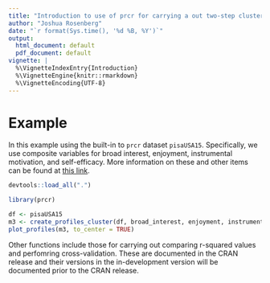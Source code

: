 ```yaml
---
title: "Introduction to use of prcr for carrying a out two-step cluster analysis"
author: "Joshua Rosenberg"
date: "`r format(Sys.time(), '%d %B, %Y')`"
output:
  html_document: default
  pdf_document: default
vignette: |
  %\VignetteIndexEntry{Introduction}
  %\VignetteEngine{knitr::rmarkdown}
  %\VignetteEncoding{UTF-8}
---
```

  
# Example 
  
In this example using the built-in to `prcr` dataset `pisaUSA15`. Specifically, we use composite variables for broad interest, enjoyment, instrumental motivation, and self-efficacy. More information on these and other items can be found at [this link](www.oecd.org/pisa/data/2015database/Codebook_CMB.xlsx).
  
```r
devtools::load_all(".")
```

```r
library(prcr)
```

```r
df <- pisaUSA15
m3 <- create_profiles_cluster(df, broad_interest, enjoyment, instrumental_mot, self_efficacy, n_profiles = 3)
plot_profiles(m3, to_center = TRUE)
```

Other functions include those for carrying out comparing r-squared values and perfomring cross-validation. These are documented in the CRAN release and their versions in the in-development version will be documented prior to the CRAN release.